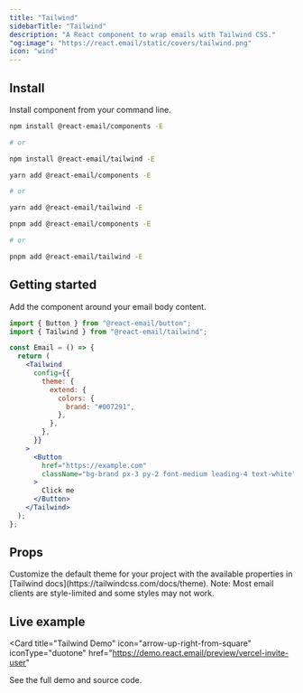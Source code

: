 ```yaml
---
title: "Tailwind"
sidebarTitle: "Tailwind"
description: "A React component to wrap emails with Tailwind CSS."
"og:image": "https://react.email/static/covers/tailwind.png"
icon: "wind"
---
```


## Install

Install component from your command line.

<CodeGroup>

```sh npm
npm install @react-email/components -E

# or

npm install @react-email/tailwind -E
```

```sh yarn
yarn add @react-email/components -E

# or

yarn add @react-email/tailwind -E
```

```sh pnpm
pnpm add @react-email/components -E

# or

pnpm add @react-email/tailwind -E
```

</CodeGroup>

## Getting started

Add the component around your email body content.

```jsx
import { Button } from "@react-email/button";
import { Tailwind } from "@react-email/tailwind";

const Email = () => {
  return (
    <Tailwind
      config={{
        theme: {
          extend: {
            colors: {
              brand: "#007291",
            },
          },
        },
      }}
    >
      <Button
        href="https://example.com"
        className="bg-brand px-3 py-2 font-medium leading-4 text-white"
      >
        Click me
      </Button>
    </Tailwind>
  );
};
```

## Props

<ResponseField name="config" type="object">
  Customize the default theme for your project with the available properties in
  [Tailwind docs](https://tailwindcss.com/docs/theme).
  <Info>
    Note: Most email clients are style-limited and some styles may not work.
  </Info>
</ResponseField>

## Live example

<Card
  title="Tailwind Demo"
  icon="arrow-up-right-from-square"
  iconType="duotone"
  href="https://demo.react.email/preview/vercel-invite-user"
>
  See the full demo and source code.
</Card>

<Snippet file="support.mdx" />
